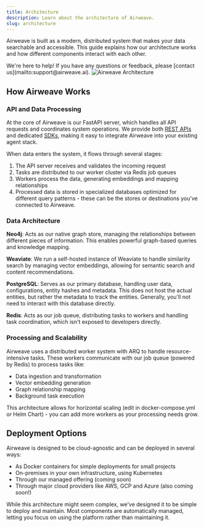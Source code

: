```yaml
---
title: Architecture
description: Learn about the architecture of Airweave.
slug: architecture
---
```


  Airweave is built as a modern, distributed system that makes your data searchable and accessible. This guide explains how our architecture works and how different components interact with each other.

<Note>
  We're here to help! If you have any questions or feedback, please [contact us](mailto:support@airweave.ai).
</Note>


<Frame background="subtle" caption="Airweave Architecture">
  <img 
    src="../assets/images/high-level-architecture.png" 
    alt="Airweave Architecture"
  />
</Frame>

## How Airweave Works

### API and Data Processing
At the core of Airweave is our FastAPI server, which handles all API requests and coordinates system operations. We provide both [REST APIs](/api-reference) and dedicated [SDKs](/docs/sdk), making it easy to integrate Airweave into your existing agent stack.

When data enters the system, it flows through several stages:

1. The API server receives and validates the incoming request
2. Tasks are distributed to our worker cluster via Redis job queues
3. Workers process the data, generating embeddings and mapping relationships
4. Processed data is stored in specialized databases optimized for different query patterns - these can be the stores or destinations you've connected to Airweave.


### Data Architecture

**Neo4j**: Acts as our native graph store, managing the relationships between different pieces of information. This enables powerful graph-based queries and knowledge mapping.

**Weaviate**: We run a self-hosted instance of Weaviate to handle similarity search by managing vector embeddings, allowing for semantic search and content recommendations.

**PostgreSQL**: Serves as our primary database, handling user data, configurations, entity hashes and metadata. This does not host the actual entities, but rather the metadata to track the entities. Generally, you'll not need to interact with this database directly.

**Redis**: Acts as our job queue, distributing tasks to workers and handling task coordination, which isn't exposed to developers directly.

### Processing and Scalability
Airweave uses a distributed worker system with ARQ to handle resource-intensive tasks. These workers communicate with our job queue (powered by Redis) to process tasks like:

- Data ingestion and transformation
- Vector embedding generation
- Graph relationship mapping
- Background task execution

This architecture allows for horizontal scaling (edit in docker-compose.yml or Helm Chart) - you can add more workers as your processing needs grow.

## Deployment Options
Airweave is designed to be cloud-agnostic and can be deployed in several ways:

- As Docker containers for simple deployments for small projects
- On-premises in your own infrastructure, using Kubernetes
- Through our managed offering (coming soon)
- Through major cloud providers like AWS, GCP and Azure (also coming soon!)


<Note>
  While this architecture might seem complex, we've designed it to be simple to deploy and maintain. Most components are automatically managed, letting you focus on using the platform rather than maintaining it.
</Note>
